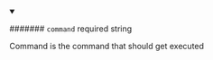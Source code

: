 
<details className="config-field" data-expandable="false" open>
<summary>

####### `command` <span class="config-field-required" data-required="false">required</span> <span class="config-field-type">string</span> <span class="config-field-default"></span> <span class="config-field-enum"></span>

Command is the command that should get executed

</summary>



</details>
